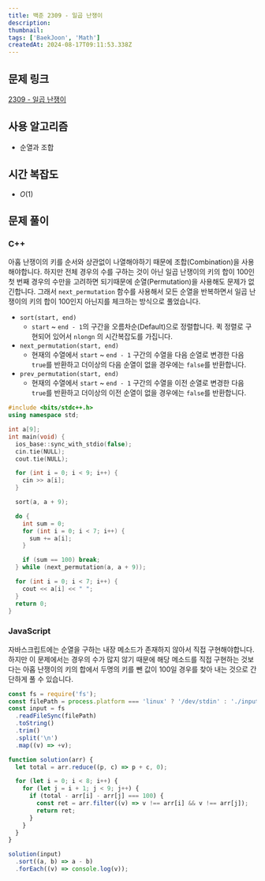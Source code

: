 ```yaml
---
title: 백준 2309 - 일곱 난쟁이
description:
thumbnail:
tags: ['BaekJoon', 'Math']
createdAt: 2024-08-17T09:11:53.338Z
---
```


## 문제 링크

[2309 - 일곱 난쟁이](https://www.acmicpc.net/problem/2309)

## 사용 알고리즘

- 순열과 조합

## 시간 복잡도

- $O(1)$

## 문제 풀이

### C++

아홉 난쟁이의 키를 순서와 상관없이 나열해야하기 때문에 조합(Combination)을 사용해야합니다. 하지만 전체 경우의 수를 구하는 것이 아닌 일곱 난쟁이의 키의 합이 100인 첫 번째 경우의 수만을 고려하면 되기때문에 순열(Permutation)을 사용해도 문제가 없긴합니다. 그래서 `next_permutation` 함수를 사용해서 모든 순열을 반복하면서 일곱 난쟁이의 키의 합이 100인지 아닌지를 체크하는 방식으로 풀었습니다.

- `sort(start, end)`
  - `start` ~ `end - 1`의 구간을 오름차순(Default)으로 정렬합니다. 퀵 정렬로 구현되어 있어서 `nlongn` 의 시간복잡도를 가집니다.
- `next_permutation(start, end)`
  - 현재의 수열에서 `start` ~ `end - 1` 구간의 수열을 다음 순열로 변경한 다음 `true`를 반환하고 더이상의 다음 순열이 없을 경우에는 `false`를 반환합니다.
- `prev_permutation(start, end)`
  - 현재의 수열에서 `start` ~ `end - 1` 구간의 수열을 이전 순열로 변경한 다음 `true`를 반환하고 더이상의 이전 순열이 없을 경우에는 `false`를 반환합니다.

```cpp title="C++"
#include <bits/stdc++.h>
using namespace std;

int a[9];
int main(void) {
  ios_base::sync_with_stdio(false);
  cin.tie(NULL);
  cout.tie(NULL);

  for (int i = 0; i < 9; i++) {
    cin >> a[i];
  }

  sort(a, a + 9);

  do {
    int sum = 0;
    for (int i = 0; i < 7; i++) {
      sum += a[i];
    }

    if (sum == 100) break;
  } while (next_permutation(a, a + 9));

  for (int i = 0; i < 7; i++) {
    cout << a[i] << " ";
  }
  return 0;
}
```

### JavaScript

자바스크립트에는 순열을 구하는 내장 메소드가 존재하지 않아서 직접 구현해야합니다. 하지만 이 문제에서는 경우의 수가 많지 않기 때문에 해당 메소드를 직접 구현하는 것보다는 아홉 난쟁이의 키의 합에서 두명의 키를 뺀 값이 100일 경우를 찾아 내는 것으로 간단하게 풀 수 있습니다.

```js title="JavaScript"
const fs = require('fs');
const filePath = process.platform === 'linux' ? '/dev/stdin' : './input.txt';
const input = fs
  .readFileSync(filePath)
  .toString()
  .trim()
  .split('\n')
  .map((v) => +v);

function solution(arr) {
  let total = arr.reduce((p, c) => p + c, 0);

  for (let i = 0; i < 8; i++) {
    for (let j = i + 1; j < 9; j++) {
      if (total - arr[i] - arr[j] === 100) {
        const ret = arr.filter((v) => v !== arr[i] && v !== arr[j]);
        return ret;
      }
    }
  }
}

solution(input)
  .sort((a, b) => a - b)
  .forEach((v) => console.log(v));
```

<br />
